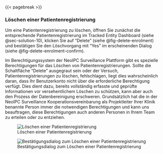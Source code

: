 
{{< pagebreak >}}

### Löschen einer Patientenregistrierung {#sec-solution-13}

Um eine Patientenregistrierung zu löschen, öffnen Sie zunächst die entsprechende Patientenregistrierung im Tracked Entity Dashboard (siehe @sec-solution-10), klicken Sie auf "Delete" (siehe @fig-delete-enrolment) und bestätigen Sie den Löschvorgang mit "Yes" im erscheinenden Dialog (siehe @fig-delete-enrolment-confirm).

::: {.callout-note}
Im Berechtigungssystem der NeoIPC Surveillance Plattform gibt es spezielle Berechtigungen für das Löschen von Patientenregistrierungen.
Sollte die Schaltfläche "Delete" ausgegraut sein oder der Versuch, Patientenregistrierungen zu löschen, fehlschlagen, liegt dies wahrscheinlich daran, dass Ihr Benutzerkonto nicht über die erforderliche Berechtigung verfügt.
Dies dient dazu, bereits vollständig erfasste und geprüfte Informationen vor versehentlichem Löschen zu schützen, kann aber auch den Prozess der Datenbereinigung erschweren.
Grundsätzlich hat die in der NeoIPC Surveillance Kooperationsvereinbarung als Projektleiter Ihrer Klinik benannte Person immer die notwendigen Berechtigungen und kann uns beauftragen, diese Berechtigungen auch anderen Personen in Ihrem Team zu erteilen oder zu entziehen.
:::

![Löschen einer Patientenregistrierung](img/fig-delete-enrolment.png){#fig-delete-enrolment fig-alt="Screenshot einer im Tracked Entity Dashboards der DHIS2 App Tracker Capture geöffneten Patientenakte in der die Schaltfläche \"Delete\" mit einem Pfeil markiert ist."}

![Bestätigungsdialog zum Löschen einer Patientenregistrierung](img/fig-delete-enrolment-confirm.png){#fig-delete-enrolment-confirm fig-alt="Screenshot des Bestätigungsdialogs zum Löchen einer Patientenregistrierung in der die Schaltfläche \"Yes\" mit einem Pfeil markiert ist."}
